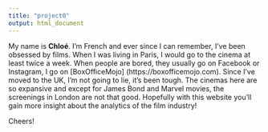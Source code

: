 ```yaml
---
title: "project0"
output: html_document
---
```



My name is **Chloé**. 
I'm French and ever since I can remember, I've been obsessed by films. When I was living in Paris, I would go to the cinema at least twice a week. When people are bored, they usually go on Facebook or Instagram, I go on [BoxOfficeMojo] (https://boxofficemojo.com). 
Since I've moved to the UK, I'm not going to lie, it's been tough. The cinemas here are so expansive and except for James Bond and Marvel movies, the screenings in London are not that good. 
Hopefully with this website you'll gain more insight about the analytics of the film industry!

Cheers!


